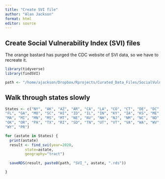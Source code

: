 ```yaml
---
title: "Create SVI file"
author: "Alan Jackson"
format: html
editor: source
---
```


##    Create Social Vulnerability Index (SVI) files

The orange bastard has purged the CDC website of SVI data, so we have to 
recreate it.


```r

library(tidyverse)
library(findSVI)

path <- "/home/ajackson/Dropbox/Rprojects/Curated_Data_Files/SocialVulnIndex/"

```

##    Walk through states slowly

```r

States <- c("NY", "AK", "AZ", "AR", "CA", "LA", "CO", "CT", "DE", "DC",
"FL", "GA", "MO", "SC", "HI", "ID", "IL", "IN", "KY", "IA", "KS", "ME", "MD",
"MA", "MI", "MN", "MS", "MT", "NE", "NV", "NH", "NJ", "NM", "NC", "ND", "OH",
"OK", "OR", "PA", "TX", "RI", "SD", "TN", "UT", "VT", "VA", "WA", "WV", "WI",
"WY", "PR")

for (astate in States) {
  print(astate)
  result <- find_svi(year=2020,
         state=astate,
         geography="tract")
  
  saveRDS(result, paste0(path, "SVI_", astate, ".rds"))

}



```


